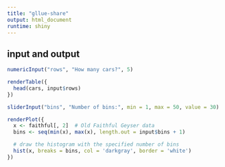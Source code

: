```yaml
---
title: "gllue-share"
output: html_document
runtime: shiny
---
```


## input and output
```r
numericInput("rows", "How many cars?", 5)

renderTable({
  head(cars, input$rows)
})
```


```r
sliderInput("bins", "Number of bins:", min = 1, max = 50, value = 30)

renderPlot({
  x <- faithful[, 2]  # Old Faithful Geyser data
  bins <- seq(min(x), max(x), length.out = input$bins + 1)

  # draw the histogram with the specified number of bins
  hist(x, breaks = bins, col = 'darkgray', border = 'white')
})
```
